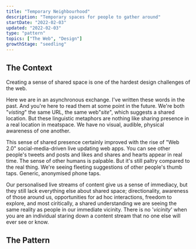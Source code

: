 ```yaml
---
title: "Temporary Neighbourhood"
description: "Temporary spaces for people to gather around"
startDate: "2022-02-03"
updated: "2022-02-03"
type: "pattern"
topics: ["The Web", "Design"]
growthStage: "seedling"
---
```


<h2 className="micro">The Context</h2>

Creating a sense of shared space is one of the hardest design challenges of the web.

Here we are in an asynchronous exchange. I've written these words in the past. And you're here to read them at some point in the future. We're both "_visting_" the same URL, the same web"_site_", which suggests a shared location. But these linguistic metaphors are nothing like sharing presence in a real location in meatspace. We have no visual, audible, physical awareness of one another.

This sense of shared presence certainly improved with the rise of "Web 2.0" social-media-driven live updating web apps. You can see other people's tweets and posts and likes and shares and hearts appear in real time. The sense of other humans is palpable. But it's still paltry compared to the real thing. We're seeing fleeting suggestions of other people's thumb taps. Generic, anonymised phone taps.

Our personalised live streams of content give us a sense of immediacy, but they still lack everything else about shared space; directionality, awareness of those around us, opportunities for ad hoc interactions, freedom to explore, and most ciritically, a shared understanding we are seeing the same reality as people in our immediate vicinity. There is no '_vicinity_' when you are an individual staring down a content stream that no one else will ever see or know.

<Spacer />

<h2 className="micro">The Pattern</h2>
